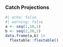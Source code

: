 ### Catch Projections

```r
#| echo: false
#| warning: false
a <- seq(1,10,1)
b <- seq(2,20,2)
data.frame(a,b) |>
  flextable::flextable()
```
